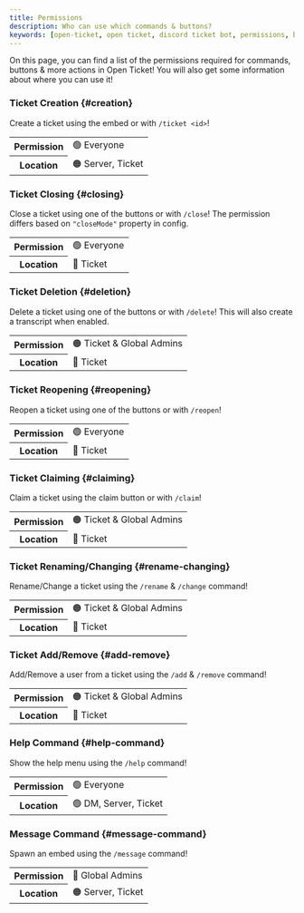 ```yaml
---
title: Permissions
description: Who can use which commands & buttons?
keywords: [open-ticket, open ticket, discord ticket bot, permissions, buttons, commands]
---
```

<head>
    <link rel="apple-touch-icon" href="/img/logo_vertical.png"/>
</head>

On this page, you can find a list of the permissions required for commands, buttons & more actions in Open Ticket!
You will also get some information about where you can use it!

### Ticket Creation \{#creation}
Create a ticket using the embed or with `/ticket <id>`!

<table>
  <tr>
    <th>Permission</th>
    <td>🟢 Everyone</td>
  </tr>
  <tr>
    <th>Location</th>
    <td>🟠 Server, Ticket</td>
  </tr>
</table>

### Ticket Closing \{#closing}
Close a ticket using one of the buttons or with `/close`!
The permission differs based on `"closeMode"` property in config.

<table>
  <tr>
    <th>Permission</th>
    <td>🟢 Everyone</td>
  </tr>
  <tr>
    <th>Location</th>
    <td>🔴 Ticket</td>
  </tr>
</table>

### Ticket Deletion \{#deletion}
Delete a ticket using one of the buttons or with `/delete`!
This will also create a transcript when enabled.

<table>
  <tr>
    <th>Permission</th>
    <td>🟠 Ticket & Global Admins</td>
  </tr>
  <tr>
    <th>Location</th>
    <td>🔴 Ticket</td>
  </tr>
</table>

### Ticket Reopening \{#reopening}
Reopen a ticket using one of the buttons or with `/reopen`!

<table>
  <tr>
    <th>Permission</th>
    <td>🟢 Everyone</td>
  </tr>
  <tr>
    <th>Location</th>
    <td>🔴 Ticket</td>
  </tr>
</table>

### Ticket Claiming \{#claiming}
Claim a ticket using the claim button or with `/claim`!

<table>
  <tr>
    <th>Permission</th>
    <td>🟠 Ticket & Global Admins</td>
  </tr>
  <tr>
    <th>Location</th>
    <td>🔴 Ticket</td>
  </tr>
</table>

### Ticket Renaming/Changing \{#rename-changing}
Rename/Change a ticket using the `/rename` & `/change` command!

<table>
  <tr>
    <th>Permission</th>
    <td>🟠 Ticket & Global Admins</td>
  </tr>
  <tr>
    <th>Location</th>
    <td>🔴 Ticket</td>
  </tr>
</table>

### Ticket Add/Remove \{#add-remove}
Add/Remove a user from a ticket using the `/add` & `/remove` command!

<table>
  <tr>
    <th>Permission</th>
    <td>🟠 Ticket & Global Admins</td>
  </tr>
  <tr>
    <th>Location</th>
    <td>🔴 Ticket</td>
  </tr>
</table>

### Help Command \{#help-command}
Show the help menu using the `/help` command!

<table>
  <tr>
    <th>Permission</th>
    <td>🟢 Everyone</td>
  </tr>
  <tr>
    <th>Location</th>
    <td>🟢 DM, Server, Ticket</td>
  </tr>
</table>

### Message Command \{#message-command}
Spawn an embed using the `/message` command!

<table>
  <tr>
    <th>Permission</th>
    <td>🔴 Global Admins</td>
  </tr>
  <tr>
    <th>Location</th>
    <td>🟠 Server, Ticket</td>
  </tr>
</table>